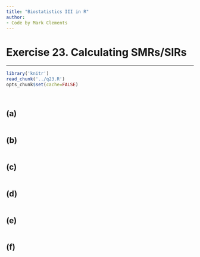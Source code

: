 ```yaml
---
title: "Biostatistics III in R"
author:
- Code by Mark Clements
---
```


# Exercise 23. Calculating SMRs/SIRs #

-----------

```r
library('knitr')
read_chunk('../q23.R')
opts_chunk$set(cache=FALSE)
```

```r
```

```r
```


## (a) ##

```r
```

## (b) ##

```r
```

## (c) ##


```r
```

## (d) ##


```r
```

## (e) ##

		
```r
```

## (f) ##


```r
```
